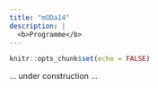 ```yaml
---
title: "mODa14"
description: |
  <b>Programme</b>
---
```


```r
knitr::opts_chunk$set(echo = FALSE)
```

... under construction ...


<!-- An outline schedule for the workshop is given below. **A full programme is available [here](static/programme.html)**. -->

<!-- The workshop will start with registration and a welcome reception/bbq on **Sunday evening (9 July; 18.00 - 20.00 on the main quad at Glen Eyre Hall, directly across the road from Chamberlain)**. -->

<!-- **Talks** all have 22.5 minute slots, and should be prepared to leave a little time for questions. -->

<!-- **Posters** will be displayed on Tuesday 11 July, and should be put up before the start of the workshop that day and taken down at the end of the day. They will be displyed on boards which are 1200mm x 1200mm in size. -->

<!-- ```{r} -->
<!-- library(readr) -->
<!-- library(dplyr) -->
<!-- library(gt) -->
<!-- library(tidyr) -->
<!-- library(stringr) -->

<!-- prelim_data <- read_csv("../timetable/prelim_schedule.csv", show_col_types = FALSE) -->
<!-- prelim_data |>  -->
<!--   mutate(Session = case_when( -->
<!--     Session ==  "BBQ (18.00 - 20.00; Chamberlain Hall)" ~ "BBQ (18.00 - 20.00; Chamberlain Hall)", -->
<!--     Session == "mODa 14" ~ "mODa 14", -->
<!--     .default = str_to_title(Session) -->
<!--     )) |> -->
<!--   pivot_wider(names_from = Day, values_from = Session) |> -->
<!--   mutate(across(1:6, \(x) str_replace_all(x, pattern = "Coffee break", replacement = "Coffee"))) |> -->
<!--   mutate(across(1:6, \(x) str_replace_all(x, pattern = "Tea break", replacement = "Tea"))) |> -->
<!--   gt() |> -->
<!--   tab_header( -->
<!--     title = "Outline schedule", -->
<!--   ) |> -->
<!--   sub_missing(missing_text = '') |> -->
<!--   opt_row_striping() |> -->
<!--     tab_options( -->
<!--       table.width = pct(100) -->
<!--     ) |> -->
<!--     cols_label( -->
<!--       Time = "" -->
<!--     ) |> -->
<!--   tab_style( -->
<!--     style = cell_text( -->
<!--       weight = "bold" -->
<!--     ), -->
<!--     location = cells_column_labels(columns = everything()) -->
<!--   ) |> -->
<!--   cols_align( -->
<!--     columns = Time, -->
<!--     align = "left" -->
<!--   ) |> -->
<!--   tab_style( -->
<!--     # Select object to modify -->
<!--     locations = cells_title(groups = 'title'), -->
<!--     # Specify text style -->
<!--     style = list( -->
<!--       cell_text( -->
<!--         font=google_font(name = 'Bebas Neue'),  -->
<!--         size='xx-large', -->
<!--         color='#005C84' -->
<!--   ))) -->
<!-- ``` -->
